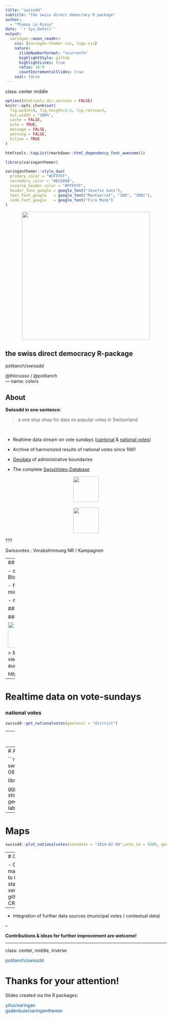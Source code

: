 ```yaml
---
title: "swissdd"
subtitle: "the swiss direct democracy R package"  
author: 
  - "Thomas Lo Russo"
date: '`r Sys.Date()`'
output:
  xaringan::moon_reader:
    css: [xaringan-themer.css, logo.css]
    nature:
      slideNumberFormat: "%current%"
      highlightStyle: github
      highlightLines: true
      ratio: 16:9
      countIncrementalSlides: true
    seal: false
---
```

class: center middle

```r
options(htmltools.dir.version = FALSE)
knitr::opts_chunk$set(
  fig.width=9, fig.height=3.5, fig.retina=3,
  out.width = "100%",
  cache = FALSE,
  echo = TRUE,
  message = FALSE, 
  warning = FALSE,
  hiline = TRUE
)
```

```r
htmltools::tagList(rmarkdown::html_dependency_font_awesome())
```

```r
library(xaringanthemer)

xaringanthemer::style_duo(
  primary_color = "#FFFFFF",
  secondary_color = "#EC6608",
  inverse_header_color = "#FFFFFF",
  header_font_google = google_font("Josefin Sans"),
  text_font_google   = google_font("Montserrat", "300", "300i"),
  code_font_google   = google_font("Fira Mono")
)

```
<center><img src="https://raw.githubusercontent.com/politanch/swissdd/master/swissdd_noborder.png" height="400px" /></center>

## the swiss direct democracy R-package

<a href="https://politanch.github.io/swissdd/index.html" style="text-decoration: none; border-bottom:"><i class="fa fa-github fa-fw"></i>politanch/swissdd</a> 

<a href="https://twitter.com/thlorusso" style="text-decoration: none; border-bottom:"><i class="fa fa-twitter fa-fw"></i>@thlorusso</a>
<a href="https://twitter.com/politanch" style="text-decoration: none; border-bottom:"> / @politanch</a><br> 
---
name: colors


## About

__Swissdd in one sentence:__

> a one stop shop for data on popular votes in Switzerland

<br>

- Realtime data stream on vote sundays ([cantonal](https://opendata.swiss/de/dataset/echtzeitdaten-am-abstimmungstag-zu-kantonalen-abstimmungsvorlagen) & [national votes](https://opendata.swiss/de/dataset/echtzeitdaten-am-abstimmungstag-zu-eidgenoessischen-abstimmungsvorlagen/)) 

- Archive of harmonized results of national votes since 1981

- [Geodata](https://opendata.swiss/de/dataset/geodaten-zu-den-eidgenoessischen-abstimmungsvorlagen) of administrative boundaries

- The complete [SwissVotes-Database](https://swissvotes.ch/page/dataset)

<center><img src="https://blog.digithek.ch/wp-content/uploads/opendata-swiss_logo.png" height="80px" /></center>
<br>
<center><img src="https://swissvotes.ch/static/images/logo.svg" height="80px" /></center>

???

Swissvotes : Vorabstimmung NR / Kampagnen

---
## About

- community driven development (mainly by former [politan.ch](http://politan.ch) Bloggers) 

- first github version in January 2019 / Available on [CRAN](https://cran.r-project.org/web/packages/swissdd/index.html) since mid 2019 

- nine [releases](https://github.com/politanch/swissdd/releases) since then

## Use cases

### [Tamedia-Projections](https://interaktiv.tagesanzeiger.ch/2021/06/abstimmungs-hochrechnungen/) 

<img src="https://external-content.duckduckgo.com/iu/?u=https%3A%2F%2Fcdn.unitycms.io%2Fimage%2F6EYm_qD545gBJZGFENk-Qy.gif&f=1&nofb=1" height="80px" />

> Merci vielmals für das swissdd #Rstats package - hat das ganze viel einfacher gemacht  @politan_ch
 > @thlorusso @thw_ch und auch danke ans @StatSchweiz für tolle API #opensource

https://twitter.com/LucasLeemann/status/1226526006695071745
---

# Realtime data on vote-sundays 
### national votes

```r
swissdd::get_nationalvotes(geolevel = "district")
```

---
# Realtime data on vote-sundays 
### cantonal votes

```r
swissdd::get_cantonalvotes(geolevel = "district")
```

---
# Archive

```r
swiss_data <-swissdd::get_nationalvotes(from_date="1990-06-01", geolevel="national")

library(ggplot2)

ggplot(swiss_data, aes(votedate, stimmbeteiligungInProzent))+
  geom_point()+
  geom_smooth()+
  theme_minimal()+
  labs(y="Stimmbeteiligung (%)", x="")
```

---
# Maps

```r
swissdd::plot_nationalvotes(votedate = "2014-02-09",vote_id = 5800, geolevel = "canton")
```

---
# Outlook

- Ongoing maintenance to keep a stable version on github / CRAN

--

- Integration of further data sources (municipal votes / contextual data)

--

__**Contributions & ideas for further improvement are welcome!**__

---
class: center, middle, inverse

<a href="https://politanch.github.io/swissdd/index.html" style="color: #095484;text-decoration: none; border-bottom:"><i class="fa fa-github fa-fw"></i>politanch/swissdd</a> <br>

# Thanks for your attention!

Slides created via the R packages:

<a href="https://github.com/yihui/xaringan" style="color: #095484;text-decoration: none; border-bottom:"><i class="fa fa-github fa-fw"></i>yihui/xaringan</a> <br>
<a href="https://github.com/gadenbuie/xaringanthemer" style="color: #095484;text-decoration: none; border-bottom:"><i class="fa fa-github fa-fw"></i>gadenbuie/xaringanthemer</a> 

